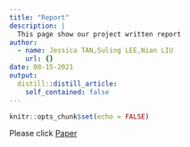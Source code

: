 ```yaml
---
title: "Report"
description: |
  This page show our project written report
author:
  - name: Jessica TAN,Suling LEE,Nian LIU
    url: {}  
date: 08-15-2021
output:
  distill::distill_article:
    self_contained: false
---
```



```r
knitr::opts_chunk$set(echo = FALSE)

```

Please click [Paper](paper.pdf)
